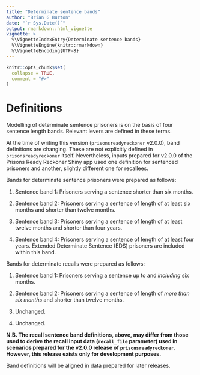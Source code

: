 ```yaml
---
title: "Determinate sentence bands"
author: "Brian G Burton"
date: "`r Sys.Date()`"
output: rmarkdown::html_vignette
vignette: >
  %\VignetteIndexEntry{Determinate sentence bands}
  %\VignetteEngine{knitr::rmarkdown}
  %\VignetteEncoding{UTF-8}
---
```


```r
knitr::opts_chunk$set(
  collapse = TRUE,
  comment = "#>"
)
```

<!---
```r
#library(prisonsreadyreckoner)
```
--->


# Definitions{#sentence-bands}

Modelling of determinate sentence prisoners is on the basis of four sentence
length bands. Relevant levers are defined in these terms.

At the time of writing this version (`prisonsreadyreckoner` v2.0.0), band
definitions are changing. These are not explicitly defined in
`prisonsreadyreckoner` itself. Nevertheless, inputs prepared for v2.0.0 of the
Prisons Ready Reckoner Shiny app used one definition for sentenced prisoners and
another, slightly different one for recallees.

Bands for determinate sentence prisoners were prepared as follows:

1. Sentence band 1: Prisoners serving a sentence shorter than six months.

2. Sentence band 2: Prisoners serving a sentence of length of at least six
months and shorter than twelve months.

3. Sentence band 3: Prisoners serving a sentence of length of at least twelve
months and shorter than four years.

4. Sentence band 4: Prisoners serving a sentence of length of at least four
years. Extended Determinate Sentence (EDS) prisoners are included within this
band.


Bands for determinate recalls were prepared as follows:

1. Sentence band 1: Prisoners serving a sentence up to and *including* six
months.

2. Sentence band 2: Prisoners serving a sentence of length of *more than six
months* and shorter than twelve months.

3. Unchanged.

4. Unchanged.


**N.B. The recall sentence band definitions, above, may differ from those used
to derive the recall input data (`recall_file` parameter) used in scenarios
prepared for the v2.0.0 release of `prisonsreadyreckoner`. However, this release
exists only for development purposes.**

Band definitions will be aligned in data prepared for later releases.


